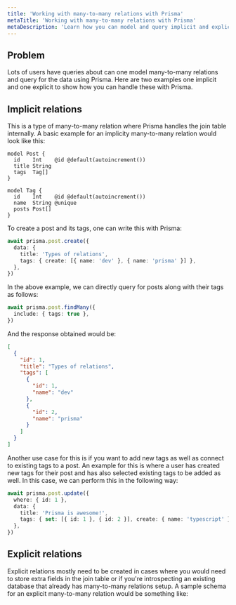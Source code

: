 ```yaml
---
title: 'Working with many-to-many relations with Prisma'
metaTitle: 'Working with many-to-many relations with Prisma'
metaDescription: 'Learn how you can model and query implicit and explicit many-to-many relations with Prisma'
---
```


## Problem

Lots of users have queries about can one model many-to-many relations and query for the data using Prisma. Here are two examples one implicit and one explicit to show how you can handle these with Prisma.

## Implicit relations

This is a type of many-to-many relation where Prisma handles the join table internally. A basic example for an implicity many-to-many relation would look like this:

```prisma
model Post {
  id    Int    @id @default(autoincrement())
  title String
  tags  Tag[]
}

model Tag {
  id    Int    @id @default(autoincrement())
  name  String @unique
  posts Post[]
}
```

To create a post and its tags, one can write this with Prisma:

```ts
await prisma.post.create({
  data: {
    title: 'Types of relations',
    tags: { create: [{ name: 'dev' }, { name: 'prisma' }] },
  },
})
```

In the above example, we can directly query for posts along with their tags as follows:

```ts
await prisma.post.findMany({
  include: { tags: true },
})
```

And the response obtained would be:

```json
[
  {
    "id": 1,
    "title": "Types of relations",
    "tags": [
      {
        "id": 1,
        "name": "dev"
      },
      {
        "id": 2,
        "name": "prisma"
      }
    ]
  }
]
```

Another use case for this is if you want to add new tags as well as connect to existing tags to a post. An example for this is where a user has created new tags for their post and has also selected existing tags to be added as well. In this case, we can perform this in the following way:

```ts
await prisma.post.update({
  where: { id: 1 },
  data: {
    title: 'Prisma is awesome!',
    tags: { set: [{ id: 1 }, { id: 2 }], create: { name: 'typescript' } },
  },
})
```

## Explicit relations

Explicit relations mostly need to be created in cases where you would need to store extra fields in the join table or if you're introspecting an existing database that already has many-to-many relations setup. A sample schema for an explicit many-to-many relation would be something like:

```prisma

```
